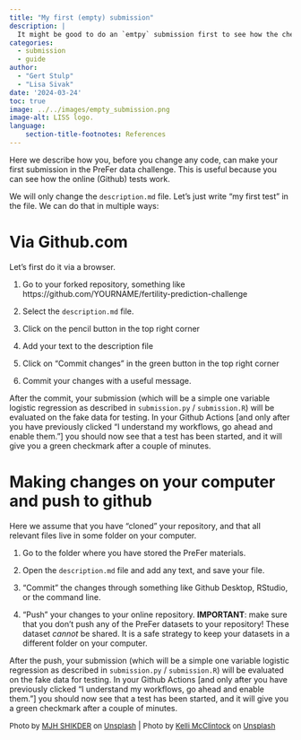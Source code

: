 ```yaml
---
title: "My first (empty) submission"
description: |
  It might be good to do an `emtpy` submission first to see how the checks work 
categories:
  - submission
  - guide
author: 
  - "Gert Stulp"
  - "Lisa Sivak"
date: '2024-03-24'
toc: true
image: ../../images/empty_submission.png
image-alt: LISS logo. 
language: 
    section-title-footnotes: References
---
```


Here we describe how you, before you change any code, can make your first submission in the PreFer data challenge. This is useful because you can see how the online (Github) tests work.

We will only change the `description.md` file. Let's just write "my first test" in the file. We can do that in multiple ways:

# Via Github.com 

Let's first do it via a browser. 

1. Go to your forked repository, something like https://github.com/YOURNAME/fertility-prediction-challenge

2. Select the `description.md` file. 

3. Click on the pencil button in the top right corner

4. Add your text to the description file

5. Click on "Commit changes" in the green button in the top right corner

6. Commit your changes with a useful message. 


After the commit, your submission (which will be a simple one variable logistic regression as described in `submission.py` / `submission.R`) will be evaluated on the fake data for testing. In your Github Actions [and only after you have previously clicked “I understand my workflows, go ahead and enable them.”] you should now see that a test has been started, and it will give you a green checkmark after a couple of minutes. 

# Making changes on your computer and push to github

Here we assume that you have "cloned" your repository, and that all relevant files live in some folder on your computer. 

1. Go to the folder where you have stored the PreFer materials. 

2. Open the `description.md` file and add any text, and save your file. 

3. "Commit" the changes through something like Github Desktop, RStudio, or the command line.

4. "Push" your changes to your online repository. **IMPORTANT**: make sure that you don't push any of the PreFer datasets to your repository! These dataset *cannot* be shared. It is a safe strategy to keep your datasets in a different folder on your computer. 

After the push, your submission (which will be a simple one variable logistic regression as described in `submission.py` / `submission.R`) will be evaluated on the fake data for testing. In your Github Actions [and only after you have previously clicked “I understand my workflows, go ahead and enable them.”] you should now see that a test has been started, and it will give you a green checkmark after a couple of minutes. 



<font size="-1">Photo by <a href="https://unsplash.com/@mjh_shikder?utm_content=creditCopyText&utm_medium=referral&utm_source=unsplash">MJH SHIKDER</a> on <a href="https://unsplash.com/photos/two-white-sheets-of-paper-on-a-gray-background-qNMsA7ucvqo?utm_content=creditCopyText&utm_medium=referral&utm_source=unsplash">Unsplash</a></font> | <font size="-1">Photo by <a href="https://unsplash.com/@kelli_mcclintock?utm_content=creditCopyText&utm_medium=referral&utm_source=unsplash">Kelli McClintock</a> on <a href="https://unsplash.com/photos/white-box-on-white-table-GopRYASfsOc?utm_content=creditCopyText&utm_medium=referral&utm_source=unsplash">Unsplash</a></font>
